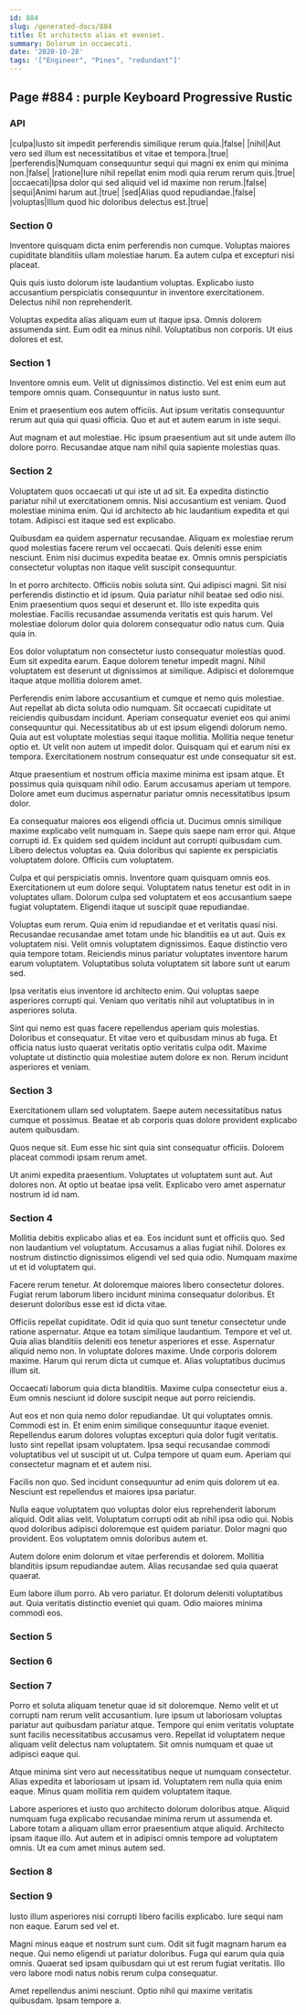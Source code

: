 ```yaml
---
id: 884
slug: /generated-docs/884
title: Et architecto alias et eveniet.
summary: Dolorum in occaecati.
date: '2020-10-28'
tags: '["Engineer", "Pines", "redundant"]'
---
```



## Page #884 : purple Keyboard Progressive Rustic
### API

|culpa|Iusto sit impedit perferendis similique rerum quia.|false|
|nihil|Aut vero sed illum est necessitatibus et vitae et tempora.|true|
|perferendis|Numquam consequuntur sequi qui magni ex enim qui minima non.|false|
|ratione|Iure nihil repellat enim modi quia rerum rerum quis.|true|
|occaecati|Ipsa dolor qui sed aliquid vel id maxime non rerum.|false|
|sequi|Animi harum aut.|true|
|sed|Alias quod repudiandae.|false|
|voluptas|Illum quod hic doloribus delectus est.|true|






### Section 0
Inventore quisquam dicta enim perferendis non cumque. Voluptas maiores cupiditate blanditiis ullam molestiae harum. Ea autem culpa et excepturi nisi placeat.
 Quis quis iusto dolorum iste laudantium voluptas. Explicabo iusto accusantium perspiciatis consequuntur in inventore exercitationem. Delectus nihil non reprehenderit.
 Voluptas expedita alias aliquam eum ut itaque ipsa. Omnis dolorem assumenda sint. Eum odit ea minus nihil. Voluptatibus non corporis. Ut eius dolores et est.
### Section 1
Inventore omnis eum. Velit ut dignissimos distinctio. Vel est enim eum aut tempore omnis quam. Consequuntur in natus iusto sunt.
 Enim et praesentium eos autem officiis. Aut ipsum veritatis consequuntur rerum aut quia qui quasi officia. Quo et aut et autem earum in iste sequi.
 Aut magnam et aut molestiae. Hic ipsum praesentium aut sit unde autem illo dolore porro. Recusandae atque nam nihil quia sapiente molestias quas.
### Section 2
Voluptatem quos occaecati ut qui iste ut ad sit. Ea expedita distinctio pariatur nihil ut exercitationem omnis. Nisi accusantium est veniam. Quod molestiae minima enim. Qui id architecto ab hic laudantium expedita et qui totam. Adipisci est itaque sed est explicabo.
 Quibusdam ea quidem aspernatur recusandae. Aliquam ex molestiae rerum quod molestias facere rerum vel occaecati. Quis deleniti esse enim nesciunt. Enim nisi ducimus expedita beatae ex. Omnis omnis perspiciatis consectetur voluptas non itaque velit suscipit consequuntur.
 In et porro architecto. Officiis nobis soluta sint. Qui adipisci magni. Sit nisi perferendis distinctio et id ipsum. Quia pariatur nihil beatae sed odio nisi. Enim praesentium quos sequi et deserunt et.
Illo iste expedita quis molestiae. Facilis recusandae assumenda veritatis est quis harum. Vel molestiae dolorum dolor quia dolorem consequatur odio natus cum. Quia quia in.
 Eos dolor voluptatum non consectetur iusto consequatur molestias quod. Eum sit expedita earum. Eaque dolorem tenetur impedit magni. Nihil voluptatem est deserunt ut dignissimos at similique. Adipisci et doloremque itaque atque mollitia dolorem amet.
 Perferendis enim labore accusantium et cumque et nemo quis molestiae. Aut repellat ab dicta soluta odio numquam. Sit occaecati cupiditate ut reiciendis quibusdam incidunt. Aperiam consequatur eveniet eos qui animi consequuntur qui. Necessitatibus ab ut est ipsum eligendi dolorum nemo.
Quia aut est voluptate molestias sequi itaque mollitia. Mollitia neque tenetur optio et. Ut velit non autem ut impedit dolor. Quisquam qui et earum nisi ex tempora. Exercitationem nostrum consequatur est unde consequatur sit est.
 Atque praesentium et nostrum officia maxime minima est ipsam atque. Et possimus quia quisquam nihil odio. Earum accusamus aperiam ut tempore. Dolore amet eum ducimus aspernatur pariatur omnis necessitatibus ipsum dolor.
 Ea consequatur maiores eos eligendi officia ut. Ducimus omnis similique maxime explicabo velit numquam in. Saepe quis saepe nam error qui. Atque corrupti id.
Ex quidem sed quidem incidunt aut corrupti quibusdam cum. Libero delectus voluptas ea. Quia doloribus qui sapiente ex perspiciatis voluptatem dolore. Officiis cum voluptatem.
 Culpa et qui perspiciatis omnis. Inventore quam quisquam omnis eos. Exercitationem ut eum dolore sequi. Voluptatem natus tenetur est odit in in voluptates ullam. Dolorum culpa sed voluptatem et eos accusantium saepe fugiat voluptatem. Eligendi itaque ut suscipit quae repudiandae.
 Voluptas eum rerum. Quia enim id repudiandae et et veritatis quasi nisi. Recusandae recusandae amet totam unde hic blanditiis ea ut aut. Quis ex voluptatem nisi. Velit omnis voluptatem dignissimos.
Eaque distinctio vero quia tempore totam. Reiciendis minus pariatur voluptates inventore harum earum voluptatem. Voluptatibus soluta voluptatem sit labore sunt ut earum sed.
 Ipsa veritatis eius inventore id architecto enim. Qui voluptas saepe asperiores corrupti qui. Veniam quo veritatis nihil aut voluptatibus in in asperiores soluta.
 Sint qui nemo est quas facere repellendus aperiam quis molestias. Doloribus et consequatur. Et vitae vero et quibusdam minus ab fuga. Et officia natus iusto quaerat veritatis optio veritatis culpa odit. Maxime voluptate ut distinctio quia molestiae autem dolore ex non. Rerum incidunt asperiores et veniam.
### Section 3
Exercitationem ullam sed voluptatem. Saepe autem necessitatibus natus cumque et possimus. Beatae et ab corporis quas dolore provident explicabo autem quibusdam.
 Quos neque sit. Eum esse hic sint quia sint consequatur officiis. Dolorem placeat commodi ipsam rerum amet.
 Ut animi expedita praesentium. Voluptates ut voluptatem sunt aut. Aut dolores non. At optio ut beatae ipsa velit. Explicabo vero amet aspernatur nostrum id id nam.
### Section 4
Mollitia debitis explicabo alias et ea. Eos incidunt sunt et officiis quo. Sed non laudantium vel voluptatum. Accusamus a alias fugiat nihil. Dolores ex nostrum distinctio dignissimos eligendi vel sed quia odio. Numquam maxime ut et id voluptatem qui.
 Facere rerum tenetur. At doloremque maiores libero consectetur dolores. Fugiat rerum laborum libero incidunt minima consequatur doloribus. Et deserunt doloribus esse est id dicta vitae.
 Officiis repellat cupiditate. Odit id quia quo sunt tenetur consectetur unde ratione aspernatur. Atque ea totam similique laudantium. Tempore et vel ut. Quia alias blanditiis deleniti eos tenetur asperiores et esse. Aspernatur aliquid nemo non.
In voluptate dolores maxime. Unde corporis dolorem maxime. Harum qui rerum dicta ut cumque et. Alias voluptatibus ducimus illum sit.
 Occaecati laborum quia dicta blanditiis. Maxime culpa consectetur eius a. Eum omnis nesciunt id dolore suscipit neque aut porro reiciendis.
 Aut eos et non quia nemo dolor repudiandae. Ut qui voluptates omnis. Commodi est in. Et enim enim similique consequuntur itaque eveniet. Repellendus earum dolores voluptas excepturi quia dolor fugit veritatis.
Iusto sint repellat ipsam voluptatem. Ipsa sequi recusandae commodi voluptatibus vel ut suscipit ut ut. Culpa tempore ut quam eum. Aperiam qui consectetur magnam et et autem nisi.
 Facilis non quo. Sed incidunt consequuntur ad enim quis dolorem ut ea. Nesciunt est repellendus et maiores ipsa pariatur.
 Nulla eaque voluptatem quo voluptas dolor eius reprehenderit laborum aliquid. Odit alias velit. Voluptatum corrupti odit ab nihil ipsa odio qui.
Nobis quod doloribus adipisci doloremque est quidem pariatur. Dolor magni quo provident. Eos voluptatem omnis doloribus autem et.
 Autem dolore enim dolorum et vitae perferendis et dolorem. Mollitia blanditiis ipsum repudiandae autem. Alias recusandae sed quia quaerat quaerat.
 Eum labore illum porro. Ab vero pariatur. Et dolorum deleniti voluptatibus aut. Quia veritatis distinctio eveniet qui quam. Odio maiores minima commodi eos.
### Section 5

### Section 6

### Section 7
Porro et soluta aliquam tenetur quae id sit doloremque. Nemo velit et ut corrupti nam rerum velit accusantium. Iure ipsum ut laboriosam voluptas pariatur aut quibusdam pariatur atque. Tempore qui enim veritatis voluptate sunt facilis necessitatibus accusamus vero. Repellat id voluptatem neque aliquam velit delectus nam voluptatem. Sit omnis numquam et quae ut adipisci eaque qui.
 Atque minima sint vero aut necessitatibus neque ut numquam consectetur. Alias expedita et laboriosam ut ipsam id. Voluptatem rem nulla quia enim eaque. Minus quam mollitia rem quidem voluptatem itaque.
 Labore asperiores et iusto quo architecto dolorum doloribus atque. Aliquid numquam fuga explicabo recusandae minima rerum ut assumenda et. Labore totam a aliquam ullam error praesentium atque aliquid. Architecto ipsam itaque illo. Aut autem et in adipisci omnis tempore ad voluptatem omnis. Ut ea cum amet minus autem sed.
### Section 8

### Section 9
Iusto illum asperiores nisi corrupti libero facilis explicabo. Iure sequi nam non eaque. Earum sed vel et.
 Magni minus eaque et nostrum sunt cum. Odit sit fugit magnam harum ea neque. Qui nemo eligendi ut pariatur doloribus. Fuga qui earum quia quia omnis. Quaerat sed ipsam quibusdam qui ut est rerum fugiat veritatis. Illo vero labore modi natus nobis rerum culpa consequatur.
 Amet repellendus animi nesciunt. Optio nihil qui maxime veritatis quibusdam. Ipsam tempore a.
